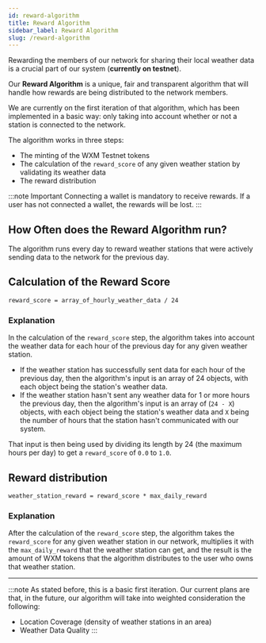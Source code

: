 ```yaml
---
id: reward-algorithm
title: Reward Algorithm
sidebar_label: Reward Algorithm
slug: /reward-algorithm
---
```


Rewarding the members of our network for sharing their local weather data is a crucial part of our system (**currently on testnet**).

Our **Reward Algorithm** is a unique, fair and transparent algorithm that will handle how rewards are being distributed to the network members.

We are currently on the first iteration of that algorithm, which has been implemented in a basic way: only taking into account whether or not a station is connected to the network.

The algorithm works in three steps:
  - The minting of the WXM Testnet tokens
  - The calculation of the `reward_score` of any given weather station by validating its weather data
  - The reward distribution


:::note Important
Connecting a wallet is mandatory to receive rewards. If a user has not connected a wallet, the rewards will be lost.
:::

## How Often does the Reward Algorithm run?
The algorithm runs every day to reward weather stations that were actively sending data to the network for the previous day.

## Calculation of the Reward Score
`reward_score = array_of_hourly_weather_data / 24`

### Explanation
In the calculation of the `reward_score` step, the algorithm takes into account the weather data for each hour of the previous day for any given weather station.
  - If the weather station has successfully sent data for each hour of the previous day, then the algorithm's input is an array of 24 objects,
   with each object being the station's weather data.
  - If the weather station hasn't sent any weather data for 1 or more hours the previous day, then the algorithm's input is an array of (`24 - X`) objects,
  with each object being the station's weather data and `X` being the number of hours that the station hasn't communicated with our system.

That input is then being used by dividing its length by 24 (the maximum hours per day) to get a `reward_score` of `0.0` to `1.0`.

## Reward distribution
`weather_station_reward = reward_score * max_daily_reward`

### Explanation
After the calculation of the `reward_score` step, the algorithm takes the `reward_score` for any given weather station in our network, multiplies it with the `max_daily_reward` that the weather
station can get, and the result is the amount of WXM tokens that the algorithm distributes to the user who owns that weather station.

<hr />

:::note
As stated before, this is a basic first iteration. Our current plans are that, in the future, our algorithm will take into weighted consideration the following:
  - Location Coverage (density of weather stations in an area)
  - Weather Data Quality
:::
